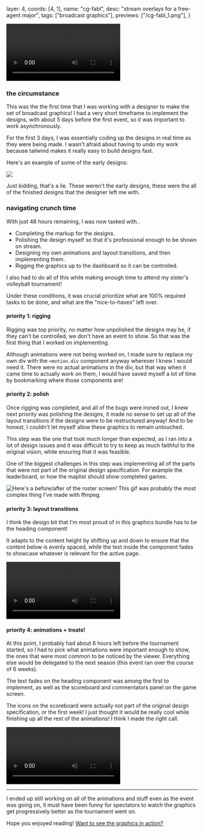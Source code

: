   layer: 4,
  coords: [4, 1],
  name: "cg-fabl",
  desc: "stream overlays for a free-agent major",
  tags: ["broadcast graphics"],
  previews: ["/cg-fabl_1.png"],
}

![Here's the reel! Showcasing just about everything this graphics bundle can do.](/cg-fabl_2.webm "controls")

### the circumstance

This was the the first time that I was working with a designer to make the set of
broadcast graphics! I had a very short timeframe to implement the designs, with about
5 days before the first event, so it was important to work asynchronously.

For the first 3 days, I was essentially coding up the designs in real time as they were being made. I wasn't afraid about having to undo my work because tailwind makes it really easy to build designs fast.

Here's an example of some of the early designs:

![](/cg-fabl_3.png)

Just kidding, that's a lie. These weren't the early designs, these were the all of the finished designs that the designer left me with.

### navigating crunch time

With just 48 hours remaining, I was now tasked with..

- Completing the markup for the designs.
- Polishing the design myself so that it's professional enough to be shown on stream.
- Designing my own animations and layout transitions, and then implementing them.
- Rigging the graphics up to the dashboard so it can be controlled.

I also had to do all of this while making enough time to attend my sister's volleyball tournament!

Under these conditions, it was crucial prioritize what are 100% required tasks to be done, and what are the "nice-to-haves" left over.

#### priority 1: rigging

Rigging was top priority, no matter how unpolished the designs may be, if they can't be controlled, we don't have an event to show. So that was the first thing that I worked on implementing.

Although animations were not being worked on, I made sure to replace my own div with the `<motion.div` component anyway wherever I knew I would need it. There were no actual animations in the div, but that way when it came time to actually work on them, I would have saved myself a lot of time by bookmarking where those components are!

#### priority 2: polish

Once rigging was completed, and all of the bugs were ironed out, I knew next priority was polishing the designs, it made no sense to set up all of the layout transitions if the designs were to be restructured anyway! And to be honest, I couldn't let myself allow these graphics to remain untouched.

This step was the one that took much longer than expected, as I ran into a lot of design issues and it was difficult to try to keep as much faithful to the original vision, while ensuring that it was feasible.

One of the biggest challenges in this step was implementing all of the parts that were not part of the original design specification. For example the leaderboard, or how the maplist should show completed games.

![Here's a before/after of the roster screen! This gif was probably the most complex thing I've made with ffmpeg.](/cg-fabl_6.gif)

#### priority 3: layout transitions

I think the design bit that I'm most proud of in this graphics bundle has to be the heading component!

It adapts to the content height by shifting up and down to ensure that the content below is evenly spaced, while the text inside the component fades to showcase whatever is relevant for the active page.

![](/cg-fabl_4.webm)

#### priority 4: animations + treats!

At this point, I probably had about 6 hours left before the tournament started, so I had to pick what animations were important enough to show, the ones that were most common to be noticed by the viewer. Everything else would be delegated to the next season (this event ran over the course of 6 weeks).

The text fades on the heading component was among the first to implement, as well as the scoreboard and commentators panel on the game screen.

The icons on the scoreboard were actually not part of the original design specification, or the first week! I just thought it would be really cool while finishing up all the rest of the animations! I think I made the right call.

![](/cg-fabl_5.webm)

---

I ended up still working on all of the animations and stuff even as the event was going on, it must have been funny for spectators to watch the graphics get progressively better as the tournament went on.

Hope you enjoyed reading!
[Want to see the graphics in action?](https://youtu.be/Kz5w3a8Z_tM?t=673)
